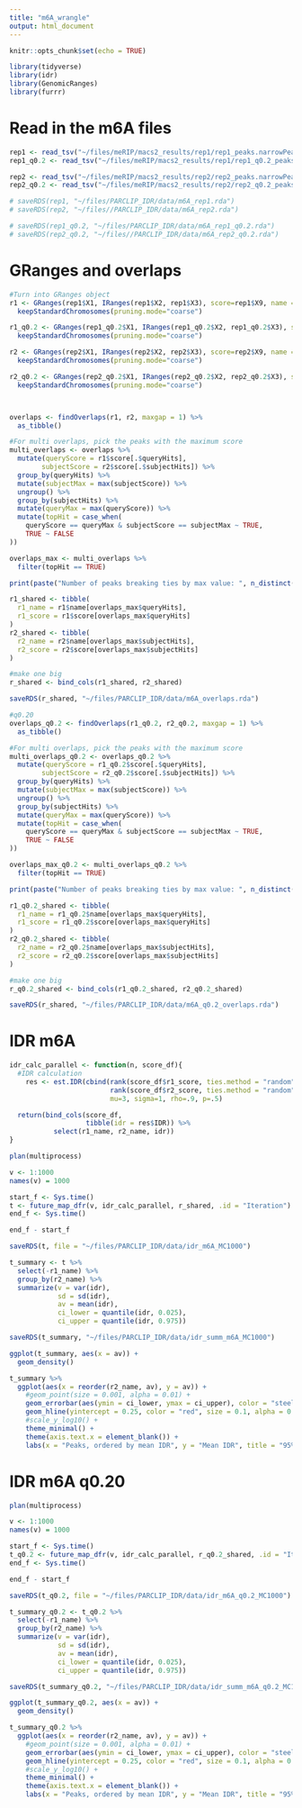 ```yaml
---
title: "m6A_wrangle"
output: html_document
---
```


```r
knitr::opts_chunk$set(echo = TRUE)

library(tidyverse)
library(idr)
library(GenomicRanges)
library(furrr)
```

# Read in the m6A files
```r
rep1 <- read_tsv("~/files/meRIP/macs2_results/rep1/rep1_peaks.narrowPeak", col_names = FALSE)
rep1_q0.2 <- read_tsv("~/files/meRIP/macs2_results/rep1/rep1_q0.2_peaks.narrowPeak", col_names = FALSE)

rep2 <- read_tsv("~/files/meRIP/macs2_results/rep2/rep2_peaks.narrowPeak", col_names = FALSE)
rep2_q0.2 <- read_tsv("~/files/meRIP/macs2_results/rep2/rep2_q0.2_peaks.narrowPeak", col_names = FALSE)

# saveRDS(rep1, "~/files/PARCLIP_IDR/data/m6A_rep1.rda")
# saveRDS(rep2, "~/files//PARCLIP_IDR/data/m6A_rep2.rda")

# saveRDS(rep1_q0.2, "~/files/PARCLIP_IDR/data/m6A_rep1_q0.2.rda")
# saveRDS(rep2_q0.2, "~/files//PARCLIP_IDR/data/m6A_rep2_q0.2.rda")

```

# GRanges and overlaps
```r

#Turn into GRanges object
r1 <- GRanges(rep1$X1, IRanges(rep1$X2, rep1$X3), score=rep1$X9, name = rep1$X4) %>%
  keepStandardChromosomes(pruning.mode="coarse")

r1_q0.2 <- GRanges(rep1_q0.2$X1, IRanges(rep1_q0.2$X2, rep1_q0.2$X3), score=rep1_q0.2$X9, name = rep1_q0.2$X4) %>%
  keepStandardChromosomes(pruning.mode="coarse")

r2 <- GRanges(rep2$X1, IRanges(rep2$X2, rep2$X3), score=rep2$X9, name = rep2$X4) %>%
  keepStandardChromosomes(pruning.mode="coarse")

r2_q0.2 <- GRanges(rep2_q0.2$X1, IRanges(rep2_q0.2$X2, rep2_q0.2$X3), score=rep2_q0.2$X9, name = rep2_q0.2$X4) %>%
  keepStandardChromosomes(pruning.mode="coarse")



overlaps <- findOverlaps(r1, r2, maxgap = 1) %>%
  as_tibble()

#For multi overlaps, pick the peaks with the maximum score
multi_overlaps <- overlaps %>%
  mutate(queryScore = r1$score[.$queryHits],
        subjectScore = r2$score[.$subjectHits]) %>%
  group_by(queryHits) %>%
  mutate(subjectMax = max(subjectScore)) %>%
  ungroup() %>%
  group_by(subjectHits) %>%
  mutate(queryMax = max(queryScore)) %>%
  mutate(topHit = case_when(
    queryScore == queryMax & subjectScore == subjectMax ~ TRUE,
    TRUE ~ FALSE
))

overlaps_max <- multi_overlaps %>%
  filter(topHit == TRUE)

print(paste("Number of peaks breaking ties by max value: ", n_distinct(overlaps_max$queryHits)))

r1_shared <- tibble(
  r1_name = r1$name[overlaps_max$queryHits],
  r1_score = r1$score[overlaps_max$queryHits]
)
r2_shared <- tibble(
  r2_name = r2$name[overlaps_max$subjectHits],
  r2_score = r2$score[overlaps_max$subjectHits]
)

#make one big 
r_shared <- bind_cols(r1_shared, r2_shared)

saveRDS(r_shared, "~/files/PARCLIP_IDR/data/m6A_overlaps.rda")

#q0.20
overlaps_q0.2 <- findOverlaps(r1_q0.2, r2_q0.2, maxgap = 1) %>%
  as_tibble()

#For multi overlaps, pick the peaks with the maximum score
multi_overlaps_q0.2 <- overlaps_q0.2 %>%
  mutate(queryScore = r1_q0.2$score[.$queryHits],
        subjectScore = r2_q0.2$score[.$subjectHits]) %>%
  group_by(queryHits) %>%
  mutate(subjectMax = max(subjectScore)) %>%
  ungroup() %>%
  group_by(subjectHits) %>%
  mutate(queryMax = max(queryScore)) %>%
  mutate(topHit = case_when(
    queryScore == queryMax & subjectScore == subjectMax ~ TRUE,
    TRUE ~ FALSE
))

overlaps_max_q0.2 <- multi_overlaps_q0.2 %>%
  filter(topHit == TRUE)

print(paste("Number of peaks breaking ties by max value: ", n_distinct(overlaps_max_q0.2$queryHits)))

r1_q0.2_shared <- tibble(
  r1_name = r1_q0.2$name[overlaps_max$queryHits],
  r1_score = r1_q0.2$score[overlaps_max$queryHits]
)
r2_q0.2_shared <- tibble(
  r2_name = r2_q0.2$name[overlaps_max$subjectHits],
  r2_score = r2_q0.2$score[overlaps_max$subjectHits]
)

#make one big 
r_q0.2_shared <- bind_cols(r1_q0.2_shared, r2_q0.2_shared)

saveRDS(r_shared, "~/files/PARCLIP_IDR/data/m6A_q0.2_overlaps.rda")


```


# IDR m6A
```r
idr_calc_parallel <- function(n, score_df){
  #IDR calculation
    res <- est.IDR(cbind(rank(score_df$r1_score, ties.method = "random"), 
                         rank(score_df$r2_score, ties.method = "random")), 
                         mu=3, sigma=1, rho=.9, p=.5)

  return(bind_cols(score_df,
                   tibble(idr = res$IDR)) %>%
           select(r1_name, r2_name, idr))
}

plan(multiprocess)

v <- 1:1000
names(v) = 1000

start_f <- Sys.time()
t <- future_map_dfr(v, idr_calc_parallel, r_shared, .id = "Iteration")
end_f <- Sys.time()

end_f - start_f

saveRDS(t, file = "~/files/PARCLIP_IDR/data/idr_m6A_MC1000")

t_summary <- t %>%
  select(-r1_name) %>%
  group_by(r2_name) %>%
  summarize(v = var(idr),
            sd = sd(idr),
            av = mean(idr),
            ci_lower = quantile(idr, 0.025),
            ci_upper = quantile(idr, 0.975))

saveRDS(t_summary, "~/files/PARCLIP_IDR/data/idr_summ_m6A_MC1000")

ggplot(t_summary, aes(x = av)) +
  geom_density()

t_summary %>%
  ggplot(aes(x = reorder(r2_name, av), y = av)) +
    #geom_point(size = 0.001, alpha = 0.01) +
    geom_errorbar(aes(ymin = ci_lower, ymax = ci_upper), color = "steelblue", alpha = 0.5) +
    geom_hline(yintercept = 0.25, color = "red", size = 0.1, alpha = 0.5) +
    #scale_y_log10() +
    theme_minimal() +
    theme(axis.text.x = element_blank()) +
    labs(x = "Peaks, ordered by mean IDR", y = "Mean IDR", title = "95% Confidence Interval of IDR Values from 1000 MC Trials")
```
# IDR m6A q0.20
```r
plan(multiprocess)

v <- 1:1000
names(v) = 1000

start_f <- Sys.time()
t_q0.2 <- future_map_dfr(v, idr_calc_parallel, r_q0.2_shared, .id = "Iteration")
end_f <- Sys.time()

end_f - start_f

saveRDS(t_q0.2, file = "~/files/PARCLIP_IDR/data/idr_m6A_q0.2_MC1000")

t_summary_q0.2 <- t_q0.2 %>%
  select(-r1_name) %>%
  group_by(r2_name) %>%
  summarize(v = var(idr),
            sd = sd(idr),
            av = mean(idr),
            ci_lower = quantile(idr, 0.025),
            ci_upper = quantile(idr, 0.975))

saveRDS(t_summary_q0.2, "~/files/PARCLIP_IDR/data/idr_summ_m6A_q0.2_MC1000")

ggplot(t_summary_q0.2, aes(x = av)) +
  geom_density()

t_summary_q0.2 %>%
  ggplot(aes(x = reorder(r2_name, av), y = av)) +
    #geom_point(size = 0.001, alpha = 0.01) +
    geom_errorbar(aes(ymin = ci_lower, ymax = ci_upper), color = "steelblue", alpha = 0.5) +
    geom_hline(yintercept = 0.25, color = "red", size = 0.1, alpha = 0.5) +
    #scale_y_log10() +
    theme_minimal() +
    theme(axis.text.x = element_blank()) +
    labs(x = "Peaks, ordered by mean IDR", y = "Mean IDR", title = "95% Confidence Interval of IDR Values from 1000 MC Trials")
```
























